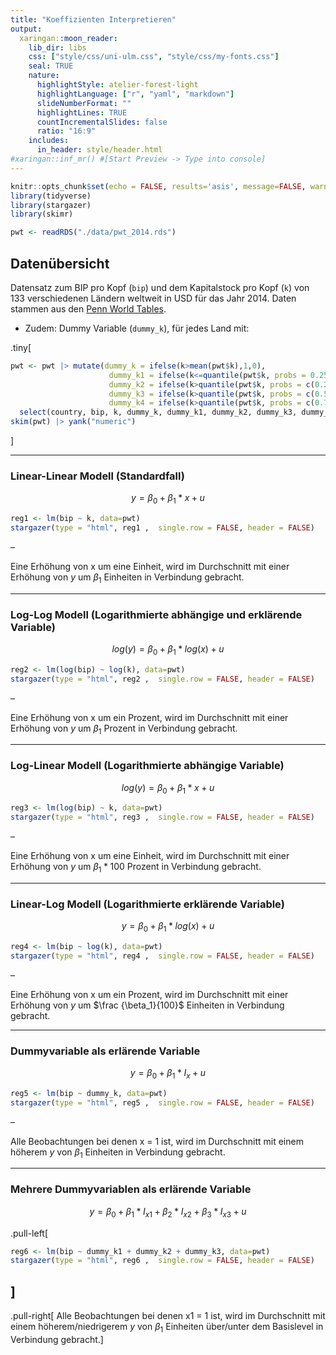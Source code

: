 ```yaml
---
title: "Koeffizienten Interpretieren"
output:
  xaringan::moon_reader:
    lib_dir: libs
    css: ["style/css/uni-ulm.css", "style/css/my-fonts.css"]
    seal: TRUE
    nature:
      highlightStyle: atelier-forest-light
      highlightLanguage: ["r", "yaml", "markdown"]
      slideNumberFormat: "" 
      highlightLines: TRUE
      countIncrementalSlides: false
      ratio: "16:9"
    includes:
      in_header: style/header.html 
#xaringan::inf_mr() #[Start Preview -> Type into console]
---
```


```r
knitr::opts_chunk$set(echo = FALSE, results='asis', message=FALSE, warning=FALSE)
library(tidyverse)
library(stargazer)
library(skimr)

pwt <- readRDS("./data/pwt_2014.rds")
```

## Datenübersicht

Datensatz zum BIP pro Kopf (`bip`) und dem Kapitalstock pro Kopf (`k`) von 133 verschiedenen Ländern weltweit in USD für das Jahr 2014. Daten stammen aus den [Penn World Tables](https://www.rug.nl/ggdc/productivity/pwt/).

- Zudem: Dummy Variable (`dummy_k`), für jedes Land mit:

.tiny[
```r
pwt <- pwt |> mutate(dummy_k = ifelse(k>mean(pwt$k),1,0),
                      dummy_k1 = ifelse(k<=quantile(pwt$k, probs = 0.25),1,0),
                      dummy_k2 = ifelse(k>quantile(pwt$k, probs = c(0.25)) & k<=quantile(pwt$k, probs = c(0.5)),1,0),
                      dummy_k3 = ifelse(k>quantile(pwt$k, probs = c(0.5)) & k<=quantile(pwt$k, probs = c(0.75)),1,0),
                      dummy_k4 = ifelse(k>quantile(pwt$k, probs = c(0.75)),1,0)) |>
  select(country, bip, k, dummy_k, dummy_k1, dummy_k2, dummy_k3, dummy_k4)
skim(pwt) |> yank("numeric")
```
]

---

### Linear-Linear Modell (Standardfall)

 $$y = \beta_0 + \beta_1 * x + u$$

```r
reg1 <- lm(bip ~ k, data=pwt)
stargazer(type = "html", reg1 ,  single.row = FALSE, header = FALSE)
```

--

Eine Erhöhung von x um eine Einheit, wird im Durchschnitt mit einer Erhöhung von $y$ um $\beta_1$ Einheiten in Verbindung gebracht.


---

### Log-Log Modell (Logarithmierte abhängige und erklärende Variable)

 $$log(y) = \beta_0 + \beta_1 * log(x) + u$$

```r
reg2 <- lm(log(bip) ~ log(k), data=pwt)
stargazer(type = "html", reg2 ,  single.row = FALSE, header = FALSE)
```

--

Eine Erhöhung von x um ein Prozent, wird im Durchschnitt mit einer Erhöhung von $y$ um $\beta_1$ Prozent in Verbindung gebracht.


---

### Log-Linear Modell (Logarithmierte abhängige Variable)

 $$log(y) = \beta_0 + \beta_1 * x + u$$

```r
reg3 <- lm(log(bip) ~ k, data=pwt)
stargazer(type = "html", reg3 ,  single.row = FALSE, header = FALSE)
```

--

Eine Erhöhung von x um eine Einheit, wird im Durchschnitt mit einer Erhöhung von $y$ um $\beta_1 *100$ Prozent in Verbindung gebracht.

---

### Linear-Log Modell (Logarithmierte erklärende Variable)

 $$y = \beta_0 + \beta_1 * log(x) + u$$

```r
reg4 <- lm(bip ~ log(k), data=pwt)
stargazer(type = "html", reg4 ,  single.row = FALSE, header = FALSE)
```

--

Eine Erhöhung von x um ein Prozent, wird im Durchschnitt mit einer Erhöhung von $y$ um $\frac {\beta_1}{100}$ Einheiten in Verbindung gebracht.

---

### Dummyvariable als erlärende Variable

 $$y = \beta_0 + \beta_1 * I_x+ u$$

```r
reg5 <- lm(bip ~ dummy_k, data=pwt)
stargazer(type = "html", reg5 ,  single.row = FALSE, header = FALSE)
```

--

Alle Beobachtungen bei denen x = 1 ist, wird im Durchschnitt mit einem höherem $y$ von $\beta_1$ Einheiten in Verbindung gebracht.

---

### Mehrere Dummyvariablen als erlärende Variable

 $$y = \beta_0 + \beta_1 * I_{x1} + \beta_2 * I_{x2} + \beta_3 * I_{x3} + u$$

.pull-left[
```r
reg6 <- lm(bip ~ dummy_k1 + dummy_k2 + dummy_k3, data=pwt)
stargazer(type = "html", reg6 ,  single.row = FALSE, header = FALSE)
```
]
--

.pull-right[
Alle Beobachtungen bei denen x1 = 1 ist, wird im Durchschnitt mit einem höherem/niedrigerem $y$ von $\beta_1$ Einheiten über/unter dem Basislevel in Verbindung gebracht.
]